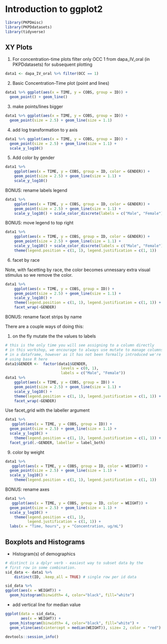 # Introduction to ggplot2

```r
library(PKPDmisc)
library(PKPDdatasets)
library(tidyverse)
```

## XY Plots
1) For concentration-time plots filter only OCC 1 from dapa_IV_oral (in PKPDdatasets) for subsequent plotting
```r
data1 <- dapa_IV_oral %>% filter(OCC == 1)
```

2) Basic Concentration-Time plot (point and lines)

```r
data1 %>% ggplot(aes(x = TIME, y = COBS, group = ID)) +
  geom_point() + geom_line()
```

3) make points/lines bigger

```r
data1 %>% ggplot(aes(x = TIME, y = COBS, group = ID)) +
  geom_point(size = 2.5) + geom_line(size = 1.1)
```

4) add log transformation to y axis

```r
data1 %>% ggplot(aes(x = TIME, y = COBS, group = ID)) +
  geom_point(size = 2.5) + geom_line(size = 1.1) +
  scale_y_log10()
```

5) Add color by gender

```r
data1 %>% 
    ggplot(aes(x = TIME, y = COBS, group = ID, color = GENDER)) +
    geom_point(size = 2.5) + geom_line(size = 1.1) +
    scale_y_log10()
```

BONUS: rename labels legend

```r
data1 %>% 
    ggplot(aes(x = TIME, y = COBS, group = ID, color = GENDER)) +
    geom_point(size = 2.5) + geom_line(size = 1.1) +
    scale_y_log10() + scale_color_discrete(labels = c("Male", "Female"))
```

BONUS: move legend to top right

```r
data1 %>% 
    ggplot(aes(x = TIME, y = COBS, group = ID, color = GENDER)) +
    geom_point(size = 2.5) + geom_line(size = 1.1) +
    scale_y_log10() + scale_color_discrete(labels = c("Male", "Female")) +
    theme(legend.position = c(1, 1), legend.justification = c(1, 1))
```

6) facet by race

Note, with facetting by race, the color becomes unnessary extra visual stimulus so we remove the color.

```r
data1 %>% 
    ggplot(aes(x = TIME, y = COBS, group = ID)) +
    geom_point(size = 2.5) + geom_line(size = 1.1) +
    scale_y_log10() +
    theme(legend.position = c(1, 1), legend.justification = c(1, 1)) +
    facet_wrap(~GENDER)
```

BONUS: rename facet strips by name

There are a couple ways of doing this:

1) on the fly mutate the the values to labels

```r
# this is the only time you will see assigning to a column directly
# in this workshop, we encourage to always use mutate to manage columns
# in a dataframe, however as it has not been formally introduced we're
# using base R here
data1$GENDER <-  factor(data1$GENDER, 
                         levels = c(0, 1), 
                         labels = c("Male", "Female")) 
data1 %>%
    ggplot(aes(x = TIME, y = COBS, group = ID)) +
    geom_point(size = 2.5) + geom_line(size = 1.1) +
    scale_y_log10() +
    theme(legend.position = c(1, 1), legend.justification = c(1, 1)) +
    facet_wrap(~GENDER)
```

Use facet_grid with the labeller argument

```r
data1 %>% 
   ggplot(aes(x = TIME, y = COBS, group = ID)) +
  geom_point(size = 2.5) + geom_line(size = 1.1) +
  scale_y_log10() +
    theme(legend.position = c(1, 1), legend.justification = c(1, 1)) +
  facet_grid(.~GENDER, labeller = label_both)
```

9) color by weight

```r
data1 %>% 
   ggplot(aes(x = TIME, y = COBS, group = ID, color = WEIGHT)) +
  geom_point(size = 2.5) + geom_line(size = 1.1) +
  scale_y_log10() +
    theme(legend.position = c(1, 1), legend.justification = c(1, 1))
```

BONUS: rename axes

```r
data1 %>% 
   ggplot(aes(x = TIME, y = COBS, group = ID, color = WEIGHT)) +
  geom_point(size = 2.5) + geom_line(size = 1.1) +
  scale_y_log10() +
    theme(legend.position = c(1, 1), 
          legend.justification = c(1, 1)) +
  labs(x = "Time, hours", y = "Concentration, ug/mL")
```


## Boxplots and Histograms

* Histogram(s) of demographics

```r
# distinct is a dplyr verb - easiest way to subset data by the 
# first row in some combination.
sid_data <- data1 %>% 
    distinct(ID, .keep_all = TRUE) # single row per id data

sid_data %>%
ggplot(aes(x = WEIGHT)) + 
  geom_histogram(binwidth= 4, color="black", fill="white")
```

* add vertical line for median value
  
```r
ggplot(data = sid_data, 
       aes(x = WEIGHT)) + 
  geom_histogram(binwidth= 4, color="black", fill="white") +
  geom_vline(aes(xintercept = median(WEIGHT)), size= 2, color = "red")
```


```r
devtools::session_info()
```

